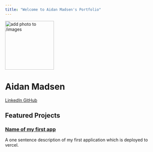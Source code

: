 ```yaml
---
title: "Welcome to Aidan Madsen's Portfolio"
---
```


::: {.hero-banner .text-center}

<img src="images/profile.jpg" alt="add photo to /images" class="rounded-circle mb-3" width="160">

<h1>Aidan Madsen</h1>

<a href="https://www.linkedin.com/in/aidan-madsen-51747a329/" class="btn btn-outline-primary btn-sm" target="_blank">
  <i class="fab fa-linkedin"></i> LinkedIn
</a>
<a href="https://github.com/aidanmad737" class="btn btn-outline-primary btn-sm" target="_blank">
  <i class="fab fa-github"></i> GitHub
</a>

:::

## Featured Projects

::: {.g-col-12 .g-col-md-6 .card}

### [Name of my first app](projects/project-1.qmd)
A one sentence description of my first application which is deployed to vercel. 

:::

